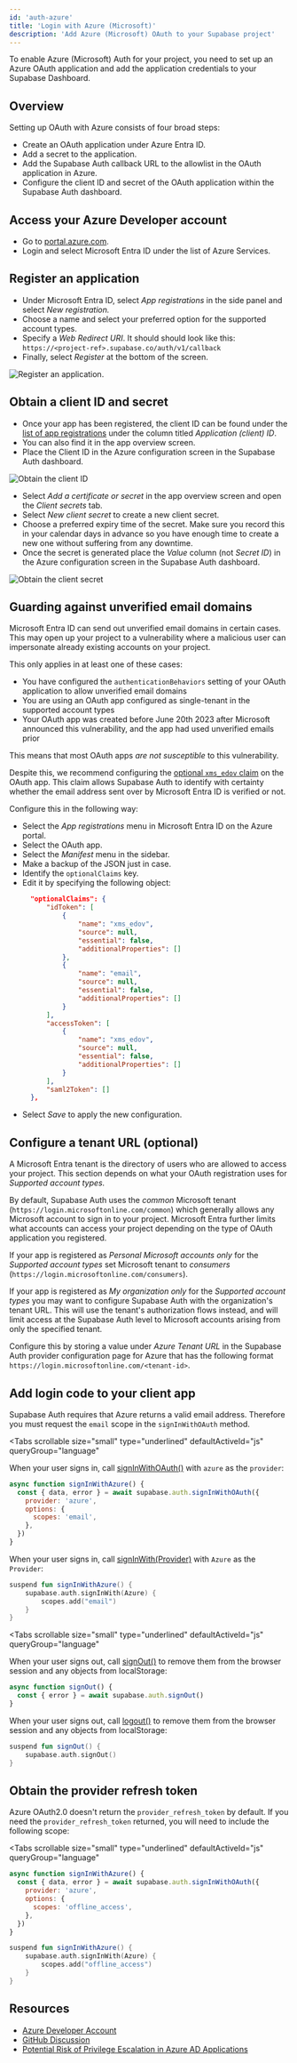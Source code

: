 ```yaml
---
id: 'auth-azure'
title: 'Login with Azure (Microsoft)'
description: 'Add Azure (Microsoft) OAuth to your Supabase project'
---
```


To enable Azure (Microsoft) Auth for your project, you need to set up an Azure OAuth application and add the application credentials to your Supabase Dashboard.

## Overview

Setting up OAuth with Azure consists of four broad steps:

- Create an OAuth application under Azure Entra ID.
- Add a secret to the application.
- Add the Supabase Auth callback URL to the allowlist in the OAuth application in Azure.
- Configure the client ID and secret of the OAuth application within the Supabase Auth dashboard.

## Access your Azure Developer account

- Go to [portal.azure.com](https://portal.azure.com/#home).
- Login and select Microsoft Entra ID under the list of Azure Services.

## Register an application

- Under Microsoft Entra ID, select _App registrations_ in the side panel and select _New registration._
- Choose a name and select your preferred option for the supported account types.
- Specify a _Web_ _Redirect URI_. It should should look like this: `https://<project-ref>.supabase.co/auth/v1/callback`
- Finally, select _Register_ at the bottom of the screen.

![Register an application.](/docs/img/guides/auth-azure/azure-register-app.png)

## Obtain a client ID and secret

- Once your app has been registered, the client ID can be found under the [list of app registrations](https://portal.azure.com/#blade/Microsoft_AAD_IAM/ActiveDirectoryMenuBlade/RegisteredApps) under the column titled _Application (client) ID_.
- You can also find it in the app overview screen.
- Place the Client ID in the Azure configuration screen in the Supabase Auth dashboard.

![Obtain the client ID](/docs/img/guides/auth-azure/azure-client-id.png)

- Select _Add a certificate or secret_ in the app overview screen and open the _Client secrets_ tab.
- Select _New client secret_ to create a new client secret.
- Choose a preferred expiry time of the secret. Make sure you record this in your calendar days in advance so you have enough time to create a new one without suffering from any downtime.
- Once the secret is generated place the _Value_ column (not _Secret ID_) in the Azure configuration screen in the Supabase Auth dashboard.

![Obtain the client secret](/docs/img/guides/auth-azure/azure-client-secret.png)

## Guarding against unverified email domains

Microsoft Entra ID can send out unverified email domains in certain cases. This may open up your project to a vulnerability where a malicious user can impersonate already existing accounts on your project.

This only applies in at least one of these cases:

- You have configured the `authenticationBehaviors` setting of your OAuth application to allow unverified email domains
- You are using an OAuth app configured as single-tenant in the supported account types
- Your OAuth app was created before June 20th 2023 after Microsoft announced this vulnerability, and the app had used unverified emails prior

This means that most OAuth apps _are not susceptible_ to this vulnerability.

Despite this, we recommend configuring the [optional `xms_edov` claim](https://learn.microsoft.com/en-us/azure/active-directory/develop/migrate-off-email-claim-authorization#using-the-xms_edov-optional-claim-to-determine-email-verification-status-and-migrate-users) on the OAuth app. This claim allows Supabase Auth to identify with certainty whether the email address sent over by Microsoft Entra ID is verified or not.

Configure this in the following way:

- Select the _App registrations_ menu in Microsoft Entra ID on the Azure portal.
- Select the OAuth app.
- Select the _Manifest_ menu in the sidebar.
- Make a backup of the JSON just in case.
- Identify the `optionalClaims` key.
- Edit it by specifying the following object:
  ```json
    "optionalClaims": {
        "idToken": [
            {
                "name": "xms_edov",
                "source": null,
                "essential": false,
                "additionalProperties": []
            },
            {
                "name": "email",
                "source": null,
                "essential": false,
                "additionalProperties": []
            }
        ],
        "accessToken": [
            {
                "name": "xms_edov",
                "source": null,
                "essential": false,
                "additionalProperties": []
            }
        ],
        "saml2Token": []
    },
  ```
- Select _Save_ to apply the new configuration.

## Configure a tenant URL (optional)

A Microsoft Entra tenant is the directory of users who are allowed to access your project. This section depends on what your OAuth registration uses for _Supported account types._

By default, Supabase Auth uses the _common_ Microsoft tenant (`https://login.microsoftonline.com/common`) which generally allows any Microsoft account to sign in to your project. Microsoft Entra further limits what accounts can access your project depending on the type of OAuth application you registered.

If your app is registered as _Personal Microsoft accounts only_ for the _Supported account types_ set Microsoft tenant to _consumers_ (`https://login.microsoftonline.com/consumers`).

If your app is registered as _My organization only_ for the _Supported account types_ you may want to configure Supabase Auth with the organization's tenant URL. This will use the tenant's authorization flows instead, and will limit access at the Supabase Auth level to Microsoft accounts arising from only the specified tenant.

Configure this by storing a value under _Azure Tenant URL_ in the Supabase Auth provider configuration page for Azure that has the following format `https://login.microsoftonline.com/<tenant-id>`.

## Add login code to your client app

<Admonition type="tip">

Supabase Auth requires that Azure returns a valid email address. Therefore you must request the `email` scope in the `signInWithOAuth` method.

</Admonition>

<Tabs
  scrollable
  size="small"
  type="underlined"
  defaultActiveId="js"
  queryGroup="language"
>
<TabPanel id="js" label="JavaScript">

When your user signs in, call [signInWithOAuth()](/docs/reference/javascript/auth-signinwithoauth) with `azure` as the `provider`:

```js
async function signInWithAzure() {
  const { data, error } = await supabase.auth.signInWithOAuth({
    provider: 'azure',
    options: {
      scopes: 'email',
    },
  })
}
```

</TabPanel>
<TabPanel id="kotlin" label="Kotlin">

When your user signs in, call [signInWith(Provider)](/docs/reference/kotlin/auth-signinwithoauth) with `Azure` as the `Provider`:

```kotlin
suspend fun signInWithAzure() {
    supabase.auth.signInWith(Azure) {
        scopes.add("email")
    }
}
```

</TabPanel>
</Tabs>

<Tabs
  scrollable
  size="small"
  type="underlined"
  defaultActiveId="js"
  queryGroup="language"
>
<TabPanel id="js" label="JavaScript">

When your user signs out, call [signOut()](/docs/reference/javascript/auth-signout) to remove them from the browser session and any objects from localStorage:

```js
async function signOut() {
  const { error } = await supabase.auth.signOut()
}
```

</TabPanel>
<TabPanel id="kotlin" label="Kotlin">

When your user signs out, call [logout()](/docs/reference/kotlin/auth-signout) to remove them from the browser session and any objects from localStorage:

```kotlin
suspend fun signOut() {
    supabase.auth.signOut()
}
```

</TabPanel>
</Tabs>

## Obtain the provider refresh token

Azure OAuth2.0 doesn't return the `provider_refresh_token` by default. If you need the `provider_refresh_token` returned, you will need to include the following scope:

<Tabs
  scrollable
  size="small"
  type="underlined"
  defaultActiveId="js"
  queryGroup="language"
>
<TabPanel id="js" label="JavaScript">

```js
async function signInWithAzure() {
  const { data, error } = await supabase.auth.signInWithOAuth({
    provider: 'azure',
    options: {
      scopes: 'offline_access',
    },
  })
}
```

</TabPanel>
<TabPanel id="kotlin" label="Kotlin">

```kotlin
suspend fun signInWithAzure() {
    supabase.auth.signInWith(Azure) {
        scopes.add("offline_access")
    }
}
```

</TabPanel>
</Tabs>

## Resources

- [Azure Developer Account](https://portal.azure.com)
- [GitHub Discussion](https://github.com/supabase/gotrue/pull/54#issuecomment-757043573)
- [Potential Risk of Privilege Escalation in Azure AD Applications](https://msrc.microsoft.com/blog/2023/06/potential-risk-of-privilege-escalation-in-azure-ad-applications/)
